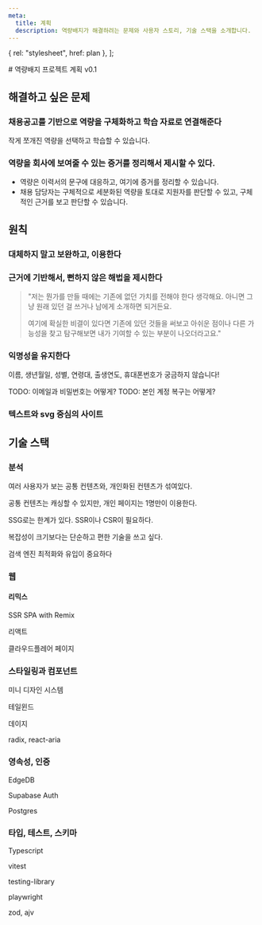 ```yaml
---
meta:
  title: 계획
  description: 역량배지가 해결하려는 문제와 사용자 스토리, 기술 스택을 소개합니다.
---
```

  { rel: "stylesheet", href: plan },
];

<CenterCardLayout>
# 역량배지 프로젝트 계획
v0.1

## 해결하고 싶은 문제
### 채용공고를 기반으로 역량을 구체화하고 학습 자료로 연결해준다
작게 쪼개진 역량을 선택하고 학습할 수 있습니다.
### 역량을 회사에 보여줄 수 있는 증거를 정리해서 제시할 수 있다.
- 역량은 이력서의 문구에 대응하고, 여기에 증거를 정리할 수 있습니다.
- 채용 담당자는 구체적으로 세분화된 역량을 토대로 지원자를 판단할 수 있고, 구체적인 근거를 보고 판단할 수 있습니다.

## 원칙
### 대체하지 말고 보완하고, 이용한다

### 근거에 기반해서, 뻔하지 않은 해법을 제시한다

> "저는 뭔가를 만들 때에는 기존에 없던 가치를 전해야 한다 생각해요. 아니면 그냥 원래 있던 걸 쓰거나 남에게 소개하면 되거든요.
>
> 여기에 확실한 비결이 있다면 기존에 있던 것들을 써보고 아쉬운 점이나 다른 가능성을 찾고 탐구해보면 내가 기여할 수 있는 부분이 나오더라고요."

### 익명성을 유지한다
이름, 생년월일, 성별, 연령대, 출생연도, 휴대폰번호가 궁금하지 않습니다!

TODO: 이메일과 비밀번호는 어떻게?
TODO: 본인 계정 복구는 어떻게?

### 텍스트와 svg 중심의 사이트

## 기술 스택
### 분석
여러 사용자가 보는 공통 컨텐츠와, 개인화된 컨텐츠가 섞여있다.

공통 컨텐츠는 캐싱할 수 있지만, 개인 페이지는 1명만이 이용한다.

SSG로는 한계가 있다. SSR이나 CSR이 필요하다.

복잡성이 크기보다는 단순하고 편한 기술을 쓰고 싶다.

검색 엔진 최적화와 유입이 중요하다

### 웹
#### 리믹스
SSR SPA with Remix
<RemixLogo />

리액트

클라우드플레어 페이지

### 스타일링과 컴포넌트

미니 디자인 시스템

테일윈드

데이지

radix, react-aria

### 영속성, 인증
EdgeDB

Supabase Auth

Postgres

### 타입, 테스트, 스키마
Typescript

vitest

testing-library

playwright

zod, ajv

</CenterCardLayout>